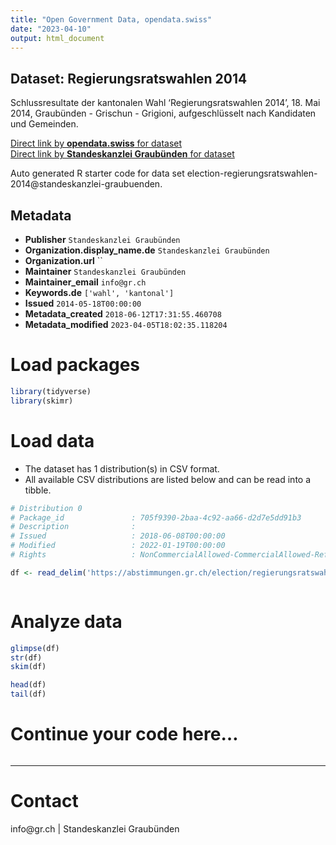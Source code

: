```yaml
---
title: "Open Government Data, opendata.swiss"
date: "2023-04-10"
output: html_document
---
```


## Dataset: Regierungsratswahlen 2014

Schlussresultate der kantonalen Wahl 'Regierungsratswahlen 2014', 18. Mai 2014, Graubünden - Grischun - Grigioni, aufgeschlüsselt nach Kandidaten und Gemeinden.

[Direct link by **opendata.swiss** for dataset](https://opendata.swiss/de/dataset/regierungsratswahlen-2014)<br>
[Direct link by **Standeskanzlei Graubünden** for dataset](https://abstimmungen.gr.ch/election/regierungsratswahlen-2014/data)

Auto generated R starter code for data set election-regierungsratswahlen-2014@standeskanzlei-graubuenden.

## Metadata

- **Publisher** `Standeskanzlei Graubünden`
- **Organization.display_name.de** `Standeskanzlei Graubünden`
- **Organization.url** ``
- **Maintainer** `Standeskanzlei Graubünden`
- **Maintainer_email** `info@gr.ch`
- **Keywords.de** `['wahl', 'kantonal']`
- **Issued** `2014-05-18T00:00:00`
- **Metadata_created** `2018-06-12T17:31:55.460708`
- **Metadata_modified** `2023-04-05T18:02:35.118204`


# Load packages

```r

library(tidyverse)
library(skimr)

```

# Load data

-   The dataset has 1 distribution(s) in CSV format.
-   All available CSV distributions are listed below and can be read into a tibble.

```r

# Distribution 0
# Package_id               : 705f9390-2baa-4c92-aa66-d2d7e5dd91b3
# Description              : 
# Issued                   : 2018-06-08T00:00:00
# Modified                 : 2022-01-19T00:00:00
# Rights                   : NonCommercialAllowed-CommercialAllowed-ReferenceRequired

df <- read_delim('https://abstimmungen.gr.ch/election/regierungsratswahlen-2014/data-csv')



```

# Analyze data

```r

glimpse(df)
str(df)
skim(df)

head(df)
tail(df)

```

# Continue your code here...

```r

```

------------------------------------------------------------------------

# Contact

info@gr.ch | Standeskanzlei Graubünden
